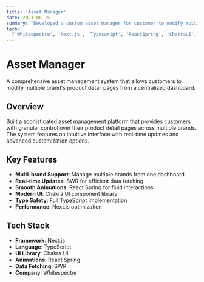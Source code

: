 ```yaml
---
title: 'Asset Manager'
date: 2021-08-15
summary: "Developed a custom asset manager for customer to modify multiple brand's PDPs from a single dashboard."
tech:
  ['Whitespectre', 'Next.js', 'Typescript', 'ReactSpring', 'ChakraUI', 'SWR']
---
```


# Asset Manager

A comprehensive asset management system that allows customers to modify multiple brand's product detail pages from a centralized dashboard.

## Overview

Built a sophisticated asset management platform that provides customers with granular control over their product detail pages across multiple brands. The system features an intuitive interface with real-time updates and advanced customization options.

## Key Features

- **Multi-brand Support**: Manage multiple brands from one dashboard
- **Real-time Updates**: SWR for efficient data fetching
- **Smooth Animations**: React Spring for fluid interactions
- **Modern UI**: Chakra UI component library
- **Type Safety**: Full TypeScript implementation
- **Performance**: Next.js optimization

## Tech Stack

- **Framework**: Next.js
- **Language**: TypeScript
- **UI Library**: Chakra UI
- **Animations**: React Spring
- **Data Fetching**: SWR
- **Company**: Whitespectre
